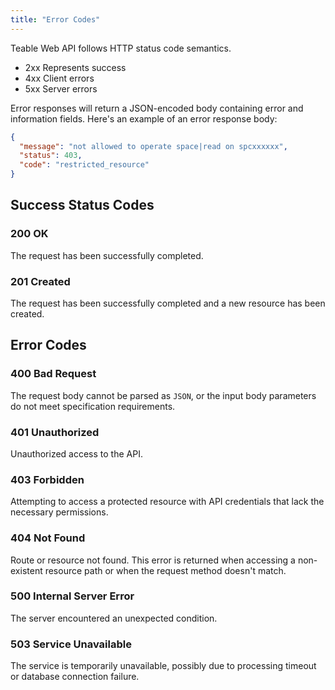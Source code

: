 ```yaml
---
title: "Error Codes"
---
```


<Note>Teable Web API follows HTTP status code semantics.</Note>

* 2xx
  Represents success
* 4xx
  Client errors
* 5xx
  Server errors

Error responses will return a JSON-encoded body containing error and information fields. Here's an example of an error response body:

```json
{
  "message": "not allowed to operate space|read on spcxxxxxx",
  "status": 403,
  "code": "restricted_resource"
}
```

## Success Status Codes

### 200 OK

The request has been successfully completed.

### 201 Created

The request has been successfully completed and a new resource has been created.

## Error Codes

### 400 Bad Request

The request body cannot be parsed as `JSON`, or the input body parameters do not meet specification requirements.

### 401 Unauthorized

Unauthorized access to the API.

### 403 Forbidden

Attempting to access a protected resource with API credentials that lack the necessary permissions.

### 404 Not Found

Route or resource not found. This error is returned when accessing a non-existent resource path or when the request method doesn't match.

### 500 Internal Server Error

The server encountered an unexpected condition.

### 503 Service Unavailable

The service is temporarily unavailable, possibly due to processing timeout or database connection failure.

